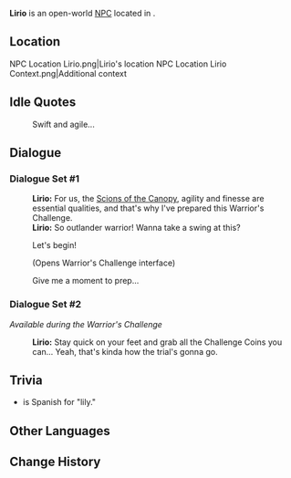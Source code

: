 {{Meta
<!-- Remove this template after adding the missing info -->
|missing_NPC_profile  = yes
}}
{{Character Infobox
|type             = Open-World NPC
|image            = NPC Lirio.png
|realname         = <!-- Optional, if different from in-game name -->
|deceased         = <!-- Past (for deceased prior to events of the game) or free response -->
|region           = Natlan
|location         = Natlan
|affiliation      = Scions of the Canopy
|title            = Master Trainer, "Scions of the Canopy"

|ancestry         = <!-- Clan/family -->
|father           = 
|mother           = 
|spouse           = 
|sibling          = 
|child            = 
|relative         = 

|voiceEN          = 
|voiceCN          = 
|voiceJP          = 
|voiceKR          = 
|dialoguereward   = 
}}
'''Lirio''' is an open-world [[NPC]] located in {{Location|Basin of Unnumbered Flames}}.

==Location==
<gallery>
NPC Location Lirio.png|Lirio's location
NPC Location Lirio Context.png|Additional context
</gallery>
<!--
==Profile==
Detailed story/lore information goes here.
''(To be added.)''

===Appearance===
Keep appearance section short and concise. Limit to 2 paragraphs with 3-4 sentences each.
''(To be added.)''

==Quests and Events==
{{Quests and Events}}
-->
==Idle Quotes==
{{Dialogue Start}}
: {{DIcon|Idle}} Swift and agile...
{{Dialogue End}}

==Dialogue==
===Dialogue Set #1===
{{Dialogue Start}}
:'''Lirio:''' For us, the [[Scions of the Canopy]], agility and finesse are essential qualities, and that's why I've prepared this Warrior's Challenge.
:'''Lirio:''' So outlander warrior! Wanna take a swing at this?
:{{DIcon|Warrior's Challenge}} Let's begin!
:;(Opens Warrior's Challenge interface)
:{{DIcon}} Give me a moment to prep...
{{Dialogue End}}

===Dialogue Set #2===
''Available during the Warrior's Challenge''
{{Dialogue Start}}
:'''Lirio:''' Stay quick on your feet and grab all the Challenge Coins you can... Yeah, that's kinda how the trial's gonna go.
{{Dialogue End}}

==Trivia==
* {{Wt|Lirio}} is Spanish for "lily."

==Other Languages ==
{{Other Languages|default_hidden=1
|en       = Lirio
|zhs      = 莉莉尤
|zhs_rm   = Lìlìyóu
|zht      = 莉莉尤
|zht_rm   = Lìlìyóu
|ja       = リリオ
|ko       = 리리오
|es       = Lirio
|fr       = Lirio
|ru       = Лирио
|th       = Lirio
|vi       = Lirio
|de       = Lirio
|id       = Lirio
|pt       = Lirio
|tr       = Lirio
|it       = Lirio
}}

==Change History==
{{Change History|5.0}}
<!--
==References==
{{Reflist}}
-->